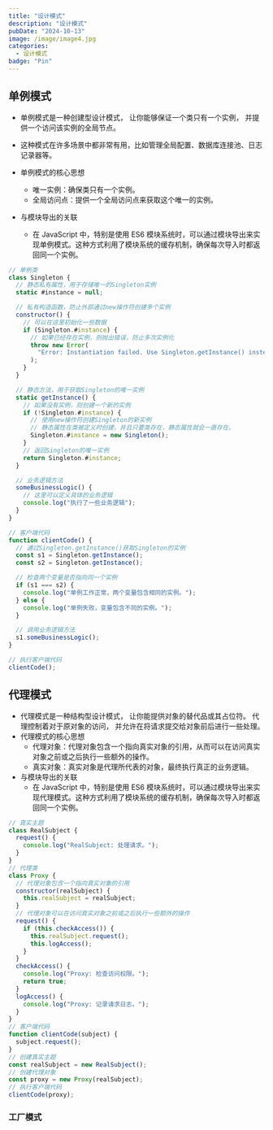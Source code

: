 ```yaml
---
title: "设计模式"
description: "设计模式"
pubDate: "2024-10-13"
image: /image/image4.jpg
categories:
  - 设计模式
badge: "Pin"
---
```


## 单例模式

- 单例模式是一种创建型设计模式， 让你能够保证一个类只有一个实例， 并提供一个访问该实例的全局节点。
- 这种模式在许多场景中都非常有用，比如管理全局配置、数据库连接池、日志记录器等。

- 单例模式的核心思想
  - 唯一实例：确保类只有一个实例。
  - 全局访问点：提供一个全局访问点来获取这个唯一的实例。
- 与模块导出的关联
  - 在 JavaScript 中，特别是使用 ES6 模块系统时，可以通过模块导出来实现单例模式。这种方式利用了模块系统的缓存机制，确保每次导入时都返回同一个实例。

```javascript
// 单例类
class Singleton {
  // 静态私有属性，用于存储唯一的Singleton实例
  static #instance = null;

  // 私有构造函数，防止外部通过new操作符创建多个实例
  constructor() {
    // 可以在这里初始化一些数据
    if (Singleton.#instance) {
      // 如果已经存在实例，则抛出错误，防止多次实例化
      throw new Error(
        "Error: Instantiation failed. Use Singleton.getInstance() instead of new.",
      );
    }
  }

  // 静态方法，用于获取Singleton的唯一实例
  static getInstance() {
    // 如果没有实例，则创建一个新的实例
    if (!Singleton.#instance) {
      // 使用new操作符创建Singleton的新实例
      // 静态属性在类被定义时创建，并且只要类存在，静态属性就会一直存在。
      Singleton.#instance = new Singleton();
    }
    // 返回Singleton的唯一实例
    return Singleton.#instance;
  }

  // 业务逻辑方法
  someBusinessLogic() {
    // 这里可以定义具体的业务逻辑
    console.log("执行了一些业务逻辑");
  }
}

// 客户端代码
function clientCode() {
  // 通过Singleton.getInstance()获取Singleton的实例
  const s1 = Singleton.getInstance();
  const s2 = Singleton.getInstance();

  // 检查两个变量是否指向同一个实例
  if (s1 === s2) {
    console.log("单例工作正常，两个变量包含相同的实例。");
  } else {
    console.log("单例失败，变量包含不同的实例。");
  }

  // 调用业务逻辑方法
  s1.someBusinessLogic();
}

// 执行客户端代码
clientCode();
```

## 代理模式

- 代理模式是一种结构型设计模式， 让你能提供对象的替代品或其占位符。 代理控制着对于原对象的访问， 并允许在将请求提交给对象前后进行一些处理。
- 代理模式的核心思想
  - 代理对象：代理对象包含一个指向真实对象的引用，从而可以在访问真实对象之前或之后执行一些额外的操作。
  - 真实对象：真实对象是代理所代表的对象，最终执行真正的业务逻辑。
- 与模块导出的关联
  - 在 JavaScript 中，特别是使用 ES6 模块系统时，可以通过模块导出来实现代理模式。这种方式利用了模块系统的缓存机制，确保每次导入时都返回同一个实例。

```javascript
// 真实主题
class RealSubject {
  request() {
    console.log("RealSubject: 处理请求。");
  }
}
// 代理类
class Proxy {
  // 代理对象包含一个指向真实对象的引用
  constructor(realSubject) {
    this.realSubject = realSubject;
  }
  // 代理对象可以在访问真实对象之前或之后执行一些额外的操作
  request() {
    if (this.checkAccess()) {
      this.realSubject.request();
      this.logAccess();
    }
  }
  checkAccess() {
    console.log("Proxy: 检查访问权限。");
    return true;
  }
  logAccess() {
    console.log("Proxy: 记录请求日志。");
  }
}
// 客户端代码
function clientCode(subject) {
  subject.request();
}
// 创建真实主题
const realSubject = new RealSubject();
// 创建代理对象
const proxy = new Proxy(realSubject);
// 执行客户端代码
clientCode(proxy);
```


### 工厂模式